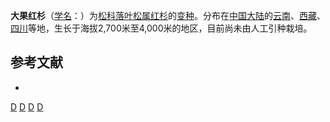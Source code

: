 {{Infraspeciesbox
| image = 
| image_caption = 
| status = 
| status_system = 
| genus = Larix 
| species = potaninii
| varietas = macrocarpa
| authority = Law
}}
'''大果红杉'''（[[学名|学名]]：{{lang|la|''Larix potaninii'' var. ''macrocarpa''}}）为[[松科|松科]][[落叶松属|落叶松属]][[红杉|红杉]]的[[变种|变种]]。分布在[[中国大陆|中国大陆]]的[[云南|云南]]、[[西藏|西藏]]、[[四川|四川]]等地，生长于海拔2,700米至4,000米的地区，目前尚未由人工引种栽培。

== 参考文献 ==
<div class="references-small">
* {{cite web| url =http://www.bioinfo.cn/db05/KmzwSpecies.php?action=view&id=24358| title =大果红杉（变种）| work =《中国高等植物数据库全库》| publisher =中国科学院微生物研究所| author =昆明植物研究所| accessdate =2009-02-25| deadurl =yes| archiveurl =https://web.archive.org/web/20160305034244/http://www.bioinfo.cn/db05/KmzwSpecies.php?action=view&id=24358| archivedate =2016-03-05}}
</div>
{{Taxonbar|from=Q10935864}}

[[Category:落叶松属|D]]
[[Category:云南植物|D]]
[[Category:西藏植物|D]]
[[Category:四川植物|D]]
